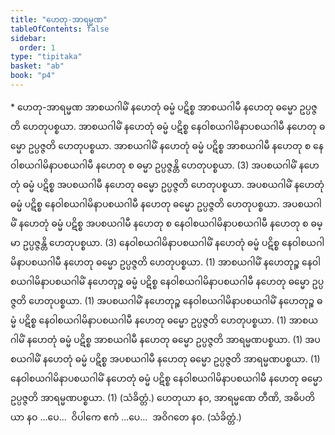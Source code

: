 ```yaml
---
title: "ဟေတု-အာရမ္မဏ"
tableOfContents: false
sidebar:
  order: 1
type: "tipitaka"
basket: "ab"
book: "p4"
---
```



<DynamicBreadcrumb />

<Paragraph type="center" book="p4">
* ဟေတု-အာရမ္မဏ
</Paragraph>

<Division number="138" book="p4" e="ch" v="39" p="513">

<Paragraph number="487" book="p4">
အာစယဂါမိံ နဟေတုံ ဓမ္မံ ပဋိစ္စ အာစယဂါမီ နဟေတု ဓမ္မော ဥပ္ပဇ္ဇတိ ဟေတုပစ္စယာ. အာစယဂါမိံ နဟေတုံ ဓမ္မံ ပဋိစ္စ နေဝါစယဂါမိနာပစယဂါမီ နဟေတု ဓမ္မော ဥပ္ပဇ္ဇတိ ဟေတုပစ္စယာ. အာစယဂါမိံ နဟေတုံ ဓမ္မံ ပဋိစ္စ အာစယဂါမီ နဟေတု စ နေဝါစယဂါမိနာပစယဂါမီ နဟေတု စ ဓမ္မာ ဥပ္ပဇ္ဇန္တိ ဟေတုပစ္စယာ. (3)
</Paragraph>

<Paragraph number="488" book="p4">
အပစယဂါမိံ နဟေတုံ ဓမ္မံ ပဋိစ္စ အပစယဂါမီ နဟေတု ဓမ္မော ဥပ္ပဇ္ဇတိ ဟေတုပစ္စယာ. အပစယဂါမိံ နဟေတုံ ဓမ္မံ ပဋိစ္စ နေဝါစယဂါမိနာပစယဂါမီ နဟေတု ဓမ္မော ဥပ္ပဇ္ဇတိ ဟေတုပစ္စယာ. အပစယဂါမိံ နဟေတုံ ဓမ္မံ ပဋိစ္စ အပစယဂါမီ နဟေတု စ နေဝါစယဂါမိနာပစယဂါမီ နဟေတု စ ဓမ္မာ ဥပ္ပဇ္ဇန္တိ ဟေတုပစ္စယာ. (3)
</Paragraph>

<Paragraph number="489" book="p4">
နေဝါစယဂါမိနာပစယဂါမိံ နဟေတုံ ဓမ္မံ ပဋိစ္စ နေဝါစယဂါမိနာပစယဂါမီ နဟေတု ဓမ္မော ဥပ္ပဇ္ဇတိ ဟေတုပစ္စယာ. (1)
</Paragraph>

<Paragraph number="490" book="p4">
အာစယဂါမိံ နဟေတုဉ္စ နေဝါစယဂါမိနာပစယဂါမိံ နဟေတုဉ္စ ဓမ္မံ ပဋိစ္စ နေဝါစယဂါမိနာပစယဂါမီ နဟေတု ဓမ္မော ဥပ္ပဇ္ဇတိ ဟေတုပစ္စယာ. (1)
</Paragraph>

<Paragraph number="491" book="p4">
အပစယဂါမိံ နဟေတုဉ္စ နေဝါစယဂါမိနာပစယဂါမိံ နဟေတုဉ္စ ဓမ္မံ ပဋိစ္စ နေဝါစယဂါမိနာပစယဂါမီ နဟေတု ဓမ္မော ဥပ္ပဇ္ဇတိ ဟေတုပစ္စယာ. (1)
</Paragraph>

</Division>
<Division number="139" book="p4" e="ch" v="39" p="514">

<Paragraph number="492" book="p4">
အာစယဂါမိံ နဟေတုံ ဓမ္မံ ပဋိစ္စ အာစယဂါမီ နဟေတု ဓမ္မော ဥပ္ပဇ္ဇတိ အာရမ္မဏပစ္စယာ. (1)
</Paragraph>

<Paragraph number="493" book="p4">
အပစယဂါမိံ နဟေတုံ ဓမ္မံ ပဋိစ္စ အပစယဂါမီ နဟေတု ဓမ္မော ဥပ္ပဇ္ဇတိ အာရမ္မဏပစ္စယာ. (1)
</Paragraph>

<Paragraph number="494" book="p4">
နေဝါစယဂါမိနာပစယဂါမိံ နဟေတုံ ဓမ္မံ ပဋိစ္စ နေဝါစယဂါမိနာပစယဂါမီ နဟေတု ဓမ္မော ဥပ္ပဇ္ဇတိ အာရမ္မဏပစ္စယာ. (1) (သံခိတ္တံ.)
</Paragraph>

<Paragraph number="495" book="p4">
ဟေတုယာ နဝ, အာရမ္မဏေ တီဏိ, အဓိပတိယာ နဝ …ပေ…  ဝိပါကေ ဧကံ …ပေ…  အဝိဂတေ နဝ. (သံခိတ္တံ.)
</Paragraph>
</Division>